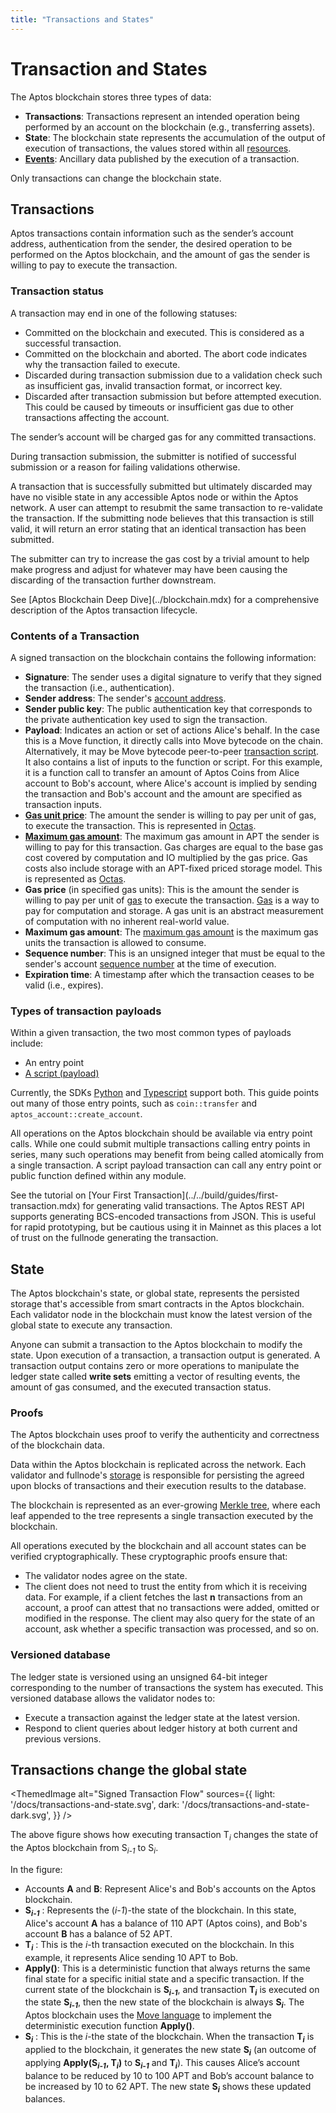 ```yaml
---
title: "Transactions and States"
---
```



# Transaction and States

The Aptos blockchain stores three types of data:

- **Transactions**: Transactions represent an intended operation being performed by an account on the blockchain (e.g., transferring assets).
- **State**: The blockchain state represents the accumulation of the output of execution of transactions, the values stored within all [resources](resources.mdx).
- [**Events**](events.mdx): Ancillary data published by the execution of a transaction.

<Callout type="info">
Only transactions can change the blockchain state.
</Callout>

## Transactions

Aptos transactions contain information such as the sender’s account address, authentication from the sender, the desired operation to be performed on the Aptos blockchain, and the amount of gas the sender is willing to pay to execute the transaction.

### Transaction status

A transaction may end in one of the following statuses:

- Committed on the blockchain and executed. This is considered as a successful transaction.
- Committed on the blockchain and aborted. The abort code indicates why the transaction failed to execute.
- Discarded during transaction submission due to a validation check such as insufficient gas, invalid transaction format, or incorrect key.
- Discarded after transaction submission but before attempted execution. This could be caused by timeouts or insufficient gas due to other transactions affecting the account.

The sender’s account will be charged gas for any committed transactions.

During transaction submission, the submitter is notified of successful submission or a reason for failing validations otherwise.

A transaction that is successfully submitted but ultimately discarded may have no visible state in any accessible Aptos node or within the Aptos network. A user can attempt to resubmit the same transaction to re-validate the transaction. If the submitting node believes that this transaction is still valid, it will return an error stating that an identical transaction has been submitted.

The submitter can try to increase the gas cost by a trivial amount to help make progress and adjust for whatever may have been causing the discarding of the transaction further downstream.

<Callout type="info">
See [Aptos Blockchain Deep Dive](../blockchain.mdx) for a comprehensive description of the Aptos transaction lifecycle.
</Callout>

### Contents of a Transaction

A signed transaction on the blockchain contains the following information:

- **Signature**: The sender uses a digital signature to verify that they signed the transaction (i.e., authentication).
- **Sender address**: The sender's [account address](accounts.mdx#account-address).
- **Sender public key**: The public authentication key that corresponds to the private authentication key used to sign the transaction.
- **Payload**: Indicates an action or set of actions Alice's behalf. In the case this is a Move function, it directly calls into Move bytecode on the chain. Alternatively, it may be Move bytecode peer-to-peer [transaction script](../glossary.mdx#transaction-script). It also contains a list of inputs to the function or script. For this example, it is a function call to transfer an amount of Aptos Coins from Alice account to Bob's account, where Alice's account is implied by sending the transaction and Bob's account and the amount are specified as transaction inputs.
- [**Gas unit price**](../glossary.mdx#gas-unit-price): The amount the sender is willing to pay per unit of gas, to execute the transaction. This is represented in [Octas](../glossary.mdx#Octa).
- [**Maximum gas amount**](../glossary.mdx#maximum-gas-amount): The maximum gas amount in APT the sender is willing to pay for this transaction. Gas charges are equal to the base gas cost covered by computation and IO multiplied by the gas price. Gas costs also include storage with an APT-fixed priced storage model. This is represented as [Octas](../glossary.mdx#Octa).
- **Gas price** (in specified gas units): This is the amount the sender is willing to pay per unit of [gas](gas-txn-fee.mdx) to execute the transaction. [Gas](gas-txn-fee.mdx) is a way to pay for computation and storage. A gas unit is an abstract measurement of computation with no inherent real-world value.
- **Maximum gas amount**: The [maximum gas amount](gas-txn-fee.mdx#specifying-gas-fees-within-a-transaction) is the maximum gas units the transaction is allowed to consume.
- **Sequence number**: This is an unsigned integer that must be equal to the sender's account [sequence number](accounts.mdx#account-sequence-number) at the time of execution.
- **Expiration time**: A timestamp after which the transaction ceases to be valid (i.e., expires).

### Types of transaction payloads

Within a given transaction, the two most common types of payloads include:

- An entry point
- [A script (payload)](../../build/smart-contracts/scripts.mdx)

Currently, the SDKs [Python](../../build/sdks/python-sdk.mdx) and [Typescript](../../build/sdks/ts-sdk.mdx) support both. This guide points out many of those entry points, such as `coin::transfer` and `aptos_account::create_account`.

All operations on the Aptos blockchain should be available via entry point calls. While one could submit multiple transactions calling entry points in series, many such operations may benefit from being called atomically from a single transaction. A script payload transaction can call any entry point or public function defined within any module.

<Callout type="info">
See the tutorial on [Your First Transaction](../../build/guides/first-transaction.mdx) for generating valid transactions.
</Callout>

<Callout type="info">
The Aptos REST API supports generating BCS-encoded transactions from JSON. This is useful for rapid prototyping, but be cautious using it in Mainnet as this places a lot of trust on the fullnode generating the transaction.
</Callout>

## State

The Aptos blockchain's state, or global state, represents the persisted storage that's accessible from smart contracts in the Aptos blockchain. Each validator node in the blockchain must know the latest version of the global state to execute any transaction.

Anyone can submit a transaction to the Aptos blockchain to modify the state. Upon execution of a transaction, a transaction output is generated. A transaction output contains zero or more operations to manipulate the ledger state called **write sets** emitting a vector of resulting events, the amount of gas consumed, and the executed transaction status.

### Proofs

The Aptos blockchain uses proof to verify the authenticity and correctness of the blockchain data.

Data within the Aptos blockchain is replicated across the network. Each validator and fullnode's [storage](validator-nodes.mdx#storage) is responsible for persisting the agreed upon blocks of transactions and their execution results to the database.

The blockchain is represented as an ever-growing [Merkle tree](../glossary.mdx#merkle-trees), where each leaf appended to the tree represents a single transaction executed by the blockchain.

All operations executed by the blockchain and all account states can be verified cryptographically. These cryptographic proofs ensure that:

- The validator nodes agree on the state.
- The client does not need to trust the entity from which it is receiving data. For example, if a client fetches the last **n** transactions from an account, a proof can attest that no transactions were added, omitted or modified in the response. The client may also query for the state of an account, ask whether a specific transaction was processed, and so on.

### Versioned database

The ledger state is versioned using an unsigned 64-bit integer corresponding to the number of transactions the system has executed. This versioned database allows the validator nodes to:

- Execute a transaction against the ledger state at the latest version.
- Respond to client queries about ledger history at both current and previous versions.

## Transactions change the global state

<ThemedImage
  alt="Signed Transaction Flow"
  sources={{
    light: '/docs/transactions-and-state.svg',
    dark: '/docs/transactions-and-state-dark.svg',
  }}
/>

The above figure shows how executing transaction T<sub>_i_</sub> changes the state of the Aptos blockchain from S<sub>_i-1_</sub> to S<sub>_i_</sub>.

In the figure:

- Accounts **A** and **B**: Represent Alice's and Bob's accounts on the Aptos blockchain.
- **S<sub>_i-1_</sub>** : Represents the (_i-1_)-the state of the blockchain. In this state, Alice's account **A** has a balance of 110 APT (Aptos coins), and Bob's account **B** has a balance of 52 APT.
- **T<sub>_i_</sub>** : This is the _i_-th transaction executed on the blockchain. In this example, it represents Alice sending 10 APT to Bob.
- **Apply()**: This is a deterministic function that always returns the same final state for a specific initial state and a specific transaction. If the current state of the blockchain is **S<sub>_i-1_</sub>**, and transaction **T<sub>_i_</sub>** is executed on the state **S<sub>_i-1_</sub>**, then the new state of the blockchain is always **S<sub>_i_</sub>**. The Aptos blockchain uses the [Move language](../../build/smart-contracts/book/SUMMARY.mdx) to implement the deterministic execution function **Apply()**.
- **S<sub>_i_</sub>** : This is the _i_-the state of the blockchain. When the transaction **T<sub>_i_</sub>** is applied to the blockchain, it generates the new state **S<sub>_i_</sub>** (an outcome of applying **Apply(S<sub>_i-1_</sub>, T<sub>_i_</sub>)** to **S<sub>_i-1_</sub>** and **T<sub>_i_</sub>**). This causes Alice’s account balance to be reduced by 10 to 100 APT and Bob’s account balance to be increased by 10 to 62 APT. The new state **S<sub>_i_</sub>** shows these updated balances.
